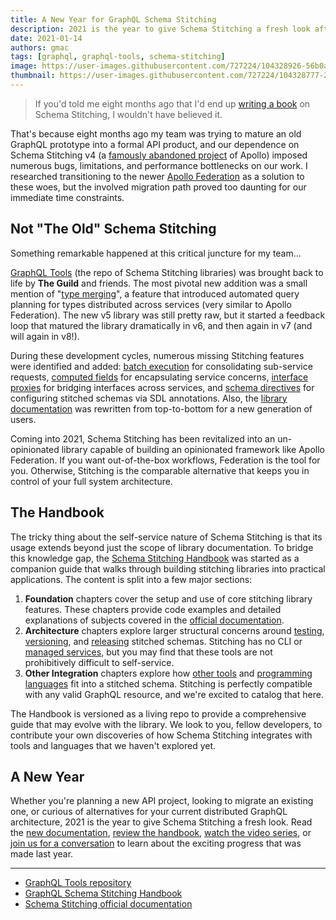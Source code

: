 ```yaml
---
title: A New Year for GraphQL Schema Stitching
description: 2021 is the year to give Schema Stitching a fresh look after its recent renovation
date: 2021-01-14
authors: gmac
tags: [graphql, graphql-tools, schema-stitching]
image: https://user-images.githubusercontent.com/727224/104328926-56b0a700-54ba-11eb-9ad3-f6d2b971d55d.jpg
thumbnail: https://user-images.githubusercontent.com/727224/104328777-29fc8f80-54ba-11eb-87d0-9982af1d8281.jpg
---
```


> If you'd told me eight months ago that I'd end up
> [writing a book](https://github.com/gmac/schema-stitching-handbook) on Schema Stitching, I
> wouldn't have believed it.

That's because eight months ago my team was trying to mature an old GraphQL prototype into a formal
API product, and our dependence on Schema Stitching v4 (a
[famously abandoned project](https://apollographql.com/docs/federation/migrating-from-stitching) of
Apollo) imposed numerous bugs, limitations, and performance bottlenecks on our work. I researched
transitioning to the newer [Apollo Federation](https://apollographql.com/docs/federation) as a
solution to these woes, but the involved migration path proved too daunting for our immediate time
constraints.

## Not "The Old" Schema Stitching

Something remarkable happened at this critical juncture for my team...

[GraphQL Tools](https://graphql-tools.com/docs/introduction) (the repo of Schema Stitching
libraries) was brought back to life by **The Guild** and friends. The most pivotal new addition was
a small mention of "[type merging](https://graphql-tools.com/docs/stitch-type-merging)", a feature
that introduced automated query planning for types distributed across services (very similar to
Apollo Federation). The new v5 library was still pretty raw, but it started a feedback loop that
matured the library dramatically in v6, and then again in v7 (and will again in v8!).

During these development cycles, numerous missing Stitching features were identified and added:
[batch execution](https://github.com/gmac/schema-stitching-handbook/wiki/Batching-Arrays-and-Queries#what-is-query-batching)
for consolidating sub-service requests,
[computed fields](https://graphql-tools.com/docs/stitch-type-merging#computed-fields) for
encapsulating service concerns,
[interface proxies](https://graphql-tools.com/docs/stitch-type-merging#computed-fields) for bridging
interfaces across services, and
[schema directives](https://graphql-tools.com/docs/stitch-directives-sdl) for configuring stitched
schemas via SDL annotations. Also, the
[library documentation](https://graphql-tools.com/docs/stitch-combining-schemas) was rewritten from
top-to-bottom for a new generation of users.

Coming into 2021, Schema Stitching has been revitalized into an un-opinionated library capable of
building an opinionated framework like Apollo Federation. If you want out-of-the-box workflows,
Federation is the tool for you. Otherwise, Stitching is the comparable alternative that keeps you in
control of your full system architecture.

## The Handbook

The tricky thing about the self-service nature of Schema Stitching is that its usage extends beyond
just the scope of library documentation. To bridge this knowledge gap, the
[Schema Stitching Handbook](https://github.com/gmac/schema-stitching-handbook) was started as a
companion guide that walks through building stitching libraries into practical applications. The
content is split into a few major sections:

1. **Foundation** chapters cover the setup and use of core stitching library features. These
   chapters provide code examples and detailed explanations of subjects covered in the
   [official documentation](https://graphql-tools.com/docs/stitch-combining-schemas).
2. **Architecture** chapters explore larger structural concerns around
   [testing](https://github.com/gmac/schema-stitching-handbook/blob/master/continuous-integration-testing),
   [versioning](https://github.com/gmac/schema-stitching-handbook/blob/master/versioning-schema-releases),
   and
   [releasing](https://github.com/gmac/schema-stitching-handbook/blob/master/hot-schema-reloading)
   stitched schemas. Stitching has no CLI or
   [managed services](https://apollographql.com/docs/federation/managed-federation/overview), but
   you may find that these tools are not prohibitively difficult to self-service.
3. **Other Integration** chapters explore how
   [other tools](https://github.com/gmac/schema-stitching-handbook/tree/master/federation-services)
   and
   [programming languages](https://github.com/gmac/schema-stitching-handbook/tree/master/subservice-languages/ruby)
   fit into a stitched schema. Stitching is perfectly compatible with any valid GraphQL resource,
   and we're excited to catalog that here.

The Handbook is versioned as a living repo to provide a comprehensive guide that may evolve with the
library. We look to you, fellow developers, to contribute your own discoveries of how Schema
Stitching integrates with tools and languages that we haven't explored yet.

## A New Year

Whether you're planning a new API project, looking to migrate an existing one, or curious of
alternatives for your current distributed GraphQL architecture, 2021 is the year to give Schema
Stitching a fresh look. Read the
[new documentation](https://graphql-tools.com/docs/stitch-combining-schemas),
[review the handbook](https://github.com/gmac/schema-stitching-handbook),
[watch the video series](https://youtube.com/watch?v=8-mZqjgIdiI&list=PLTJ2vmU3jbWy6JntdRQZAmy0mcpYu2OD1),
or [join us for a conversation](https://github.com/ardatan/graphql-tools/discussions) to learn about
the exciting progress that was made last year.

---

- [GraphQL Tools repository](https://github.com/ardatan/graphql-tools)
- [GraphQL Schema Stitching Handbook](https://github.com/gmac/schema-stitching-handbook)
- [Schema Stitching official documentation](https://graphql-tools.com/docs/stitch-combining-schemas)
